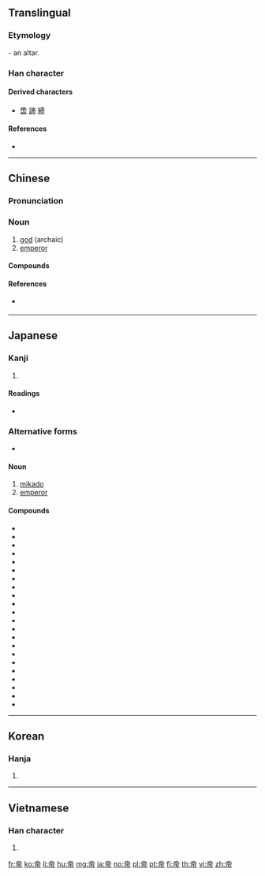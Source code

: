==Translingual==

===Etymology===
{{liushu|p}} - an altar.

===Han character===
{{Han char|rn=50|rad=巾|as=06|sn=9|four=00227|canj=YBLB|ids=⿱⿳亠丷冖巾}}

====Derived characters====
* [[啻]] [[諦]] [[締]]

====References====
* {{Han ref|kx=0330.140|dkj=08865|dj=0636.060|hdz=10738.020|uh=5E1D|ud=24093|bh=ABD2|bd=43986}}

----

==Chinese==
{{zh-forms}}

===Pronunciation===
{{zh-pron
|m=dì
|ma=y
|c=dai3
|h=pfs=ti
|mn=tè
|w=3ti
|mc=y
|oc=y
|cat=n
}}

===Noun===
{{zh-noun}}

# [[god]] (archaic)
# [[emperor]]

====Compounds====
{{zh-der|炎帝|皇帝|反帝|帝王|帝制|帝后|帝國|玉帝|天帝|上帝}}

====References====
* {{qualifier|Min Nan}} {{thcwd|4874}}

----

==Japanese==

===Kanji===
{{ja-kanji|grade=c|rs=巾06}}

# {{defn|lang=ja|sort=巾06}}

====Readings====
* {{ja-readings|goon=[[たい]] (tai)|kanon=[[てい]] (tei)|kun=[[みかど]] (mikado)}}

===Alternative forms===
* {{ja-r|御門|みかど}}

====Noun====
{{ja-noun|みかど}}

# [[mikado]] {{gloss|emperor of Japan}}
# [[emperor]]

====Compounds====
{{der-top}}
* {{l|ja|賢帝}}
* {{l|ja|皇帝}}
* {{l|ja|五賢帝}}
* {{l|ja|女帝}}
* {{l|ja|新帝}}
* {{l|ja|先帝}}
* {{l|ja|大帝}}
* {{l|ja|帝釈}}
* {{l|ja|帝釈天}}
* {{l|ja|帝位}}
* {{l|ja|帝威}}
* {{l|ja|帝王}}
* {{l|ja|帝業}}
* {{l|ja|帝劇}}
* {{l|ja|帝国}}
* {{l|ja|帝座}}
* {{l|ja|帝室}}
* {{l|ja|帝城}}
* {{l|ja|帝政}}
* {{l|ja|帝大}}
* {{l|ja|帝都}}
* {{l|ja|幼帝}}
{{der-bottom}}

----

==Korean==

===Hanja===
{{ko-hanja|hangeul=제|eumhun=[[임금]], [[하느님]]|mr=che}}

# {{defn|lang=ko|sort=巾06}}

----

==Vietnamese==

===Han character===
{{vi-hantu|[[đế]], [[đấy]], [[đê]], [[để]], [[đí]], [[đó]]|rs=巾06}}

# {{defn|lang=vi|sort=巾06}}

[[fr:帝]]
[[ko:帝]]
[[li:帝]]
[[hu:帝]]
[[mg:帝]]
[[ja:帝]]
[[no:帝]]
[[pl:帝]]
[[pt:帝]]
[[fi:帝]]
[[th:帝]]
[[vi:帝]]
[[zh:帝]]